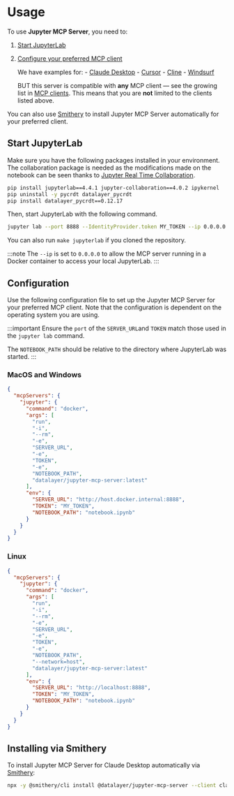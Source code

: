# Usage

To use **Jupyter MCP Server**, you need to:

1. [Start JupyterLab](#start-jupyterlab)
2. [Configure your preferred MCP client](#configuration)

      We have examples for:
        - [Claude Desktop](./claude_desktop)
        - [Cursor](./cursor)
        - [Cline](./cline)
        - [Windsurf](./windsurf)

      BUT this server is compatible with **any** MCP client — see the growing list in [MCP clients](https://modelcontextprotocol.io/clients). This means that you are **not** limited to the clients listed above.

You can also use [Smithery](#installing-via-smithery) to install Jupyter MCP Server automatically for your preferred client.

## Start JupyterLab

Make sure you have the following packages installed in your environment. The collaboration package is needed as the modifications made on the notebook can be seen thanks to [Jupyter Real Time Collaboration](https://jupyterlab.readthedocs.io/en/stable/user/rtc.html).

```bash
pip install jupyterlab==4.4.1 jupyter-collaboration==4.0.2 ipykernel
pip uninstall -y pycrdt datalayer_pycrdt
pip install datalayer_pycrdt==0.12.17
```

Then, start JupyterLab with the following command.

```bash
jupyter lab --port 8888 --IdentityProvider.token MY_TOKEN --ip 0.0.0.0
```

You can also run `make jupyterlab` if you cloned the repository.

:::note
The `--ip` is set to `0.0.0.0` to allow the MCP server running in a Docker container to access your local JupyterLab.
:::

## Configuration

Use the following configuration file to set up the Jupyter MCP Server for your preferred MCP client.
Note that the configuration is dependent on the operating system you are using.

:::important
Ensure the `port` of the `SERVER_URL`and `TOKEN` match those used in the `jupyter lab` command.

The `NOTEBOOK_PATH` should be relative to the directory where JupyterLab was started.
:::

### MacOS and Windows

```json
{
  "mcpServers": {
    "jupyter": {
      "command": "docker",
      "args": [
        "run",
        "-i",
        "--rm",
        "-e",
        "SERVER_URL",
        "-e",
        "TOKEN",
        "-e",
        "NOTEBOOK_PATH",
        "datalayer/jupyter-mcp-server:latest"
      ],
      "env": {
        "SERVER_URL": "http://host.docker.internal:8888",
        "TOKEN": "MY_TOKEN",
        "NOTEBOOK_PATH": "notebook.ipynb"
      }
    }
  }
}
```

### Linux

```json
{
  "mcpServers": {
    "jupyter": {
      "command": "docker",
      "args": [
        "run",
        "-i",
        "--rm",
        "-e",
        "SERVER_URL",
        "-e",
        "TOKEN",
        "-e",
        "NOTEBOOK_PATH",
        "--network=host",
        "datalayer/jupyter-mcp-server:latest"
      ],
      "env": {
        "SERVER_URL": "http://localhost:8888",
        "TOKEN": "MY_TOKEN",
        "NOTEBOOK_PATH": "notebook.ipynb"
      }
    }
  }
}
```


## Installing via Smithery

To install Jupyter MCP Server for Claude Desktop automatically via [Smithery](https://smithery.ai/server/@datalayer/jupyter-mcp-server):

```bash
npx -y @smithery/cli install @datalayer/jupyter-mcp-server --client claude
```
